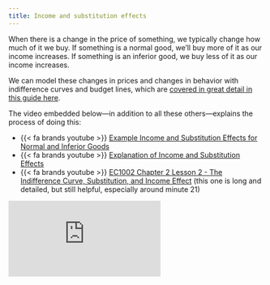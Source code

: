 ```yaml
---
title: Income and substitution effects
---
```


When there is a change in the price of something, we typically change how much of it we buy. If something is a normal good, we'll buy more of it as our income increases. If something is an inferior good, we buy less of it as our income increases.

We can model these changes in prices and changes in behavior with indifference curves and budget lines, which are [covered in great detail in this guide here](/resource/indifference-budget.qmd).

The video embedded below—in addition to all these others—explains the process of doing this:

- {{< fa brands youtube >}} [Example Income and Substitution Effects for Normal and Inferior Goods](https://www.youtube.com/watch?v=pLhh_D5b_Lg)
- {{< fa brands youtube >}} [Explanation of Income and Substitution Effects](https://www.youtube.com/watch?v=ysqGRwvlte0)
- {{< fa brands youtube >}} [EC1002 Chapter 2 Lesson 2 - The Indifference Curve, Substitution, and Income Effect](https://www.youtube.com/watch?v=hDniSzSmpbU) (this one is long and detailed, but still helpful, especially around minute 21)

<div class="ratio ratio-16x9">
<iframe src="https://www.youtube.com/embed/tXMRnDAbKVg" allow="accelerometer; autoplay; encrypted-media; gyroscope; picture-in-picture" allowfullscreen="" frameborder="0"></iframe>
</div>
